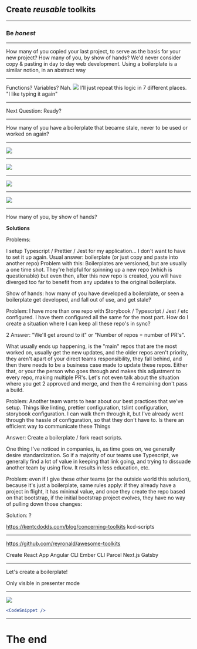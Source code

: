 
<Cover>

## Create *reusable* toolkits

</Cover>

---

### Be *honest*

---

How many of you copied your last project, to serve as the basis for 
your new project?
<Notes>
  How many of you, by show of hands?
  We'd never consider copy & pasting in day to day web development.
  Using a boilerplate is a similar notion, in an abstract way
</Notes>

--- 

Functions? Variables? Nah.
<img src="images/giphy.webp" />
<Notes>I'll just repeat this logic in 7 different places. "I like typing it again"</Notes>

---

Next Question:
<Notes>Ready?</Notes>

---

How many of you have a boilerplate that became stale, never to be used or worked on again?

---

<img src="images/githistory.png" />

---

<Image src="images/danabramov.png" size="contain" />

---

<Image src="images/reusable-toolkits.png" size="contain" />

---

<img src="images/noboilerplate.svg" />

---

<Notes>How many of you, by show of hands?</Notes>



**Solutions**

Problems:

I setup Typescript / Prettier / Jest for my application... I don't want to have to set it up again.
Usual answer: boilerplate (or just copy and paste into another repo)
Problem with this: Boilerplates are versioned, but are usually a one time shot. They're helpful for spinning up a new repo (which is questionable)
but even then, after this new repo is created, you will have diverged too far to benefit from any updates to the original boilerplate.

Show of hands: how many of you have developed a boilerplate, or seen a boilerplate get developed, and fall out of use, and get stale?

Problem: I have more than one repo with Storybook / Typescript / Jest / etc configured. I have them configured all the same for the most part.
How do I create a situation where I can keep all these repo's in sync?

2 Answer: "We'll get around to it" or "Number of repos = number of PR's". 

<Notes>
  What usually ends up happening, is the "main" repos that are the most worked on, usually get the new updates, and the older repos
  aren't priority, they aren't apart of your direct teams responsibility, they fall behind, and then there needs to be a business
  case made to update these repos. Either that, or your the person who goes through and makes this adjustment to every repo, making
  multiple PR's. Let's not even talk about the situation where you get 2 approved and merge, and then the 4 remaining don't pass a
  build.
</Notes>

Problem: Another team wants to hear about our best practices that we've setup. Things like linting, prettier configuration, 
tslint configuration, storybook configuration. I can walk them through it, but I've already went through the hassle of
configuration, so that they don't have to. Is there an efficient way to communicate these Things

Answer: Create a boilerplate / fork react scripts.

One thing I've noticed in companies, is, as time goes on, we generally desire standardization. So if a majority of our teams use Typescript,
we generally find a lot of value in keeping that link going, and trying to dissuade another team by using flow. It results in less education, 
etc.

Problem: even if I give these other teams (or the outside world this solution), because it's just a boilerplate, same rules apply: if they
already have a project in flight, it has minimal value, and once they create the repo based on that bootstrap, if the initial bootstrap project
evolves, they have no way of pulling down those changes:

Solution: ?


https://kentcdodds.com/blog/concerning-toolkits
kcd-scripts

---

https://github.com/reyronald/awesome-toolkits

Create React App
Angular CLI
Ember CLI
Parcel
Next.js
Gatsby

---

Let's create a boilerplate!

<Notes>Only visible in presenter mode</Notes>

---

![](images/rollup.jpg)


```jsx
<CodeSnippet />
```

---


## <Demo />

# The end
